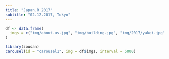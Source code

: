 ```yaml
---
title: "Japan.R 2017"
subtitle: "02.12.2017, Tokyo"
---
```


```r
df <- data.frame(
  imgs = c("img/about-us.jpg", "img/building.jpg", "img/2017/yakei.jpg")
)

library(zousan)
carousel(id = "carousel1", img = df$imgs, interval = 5000)
```

